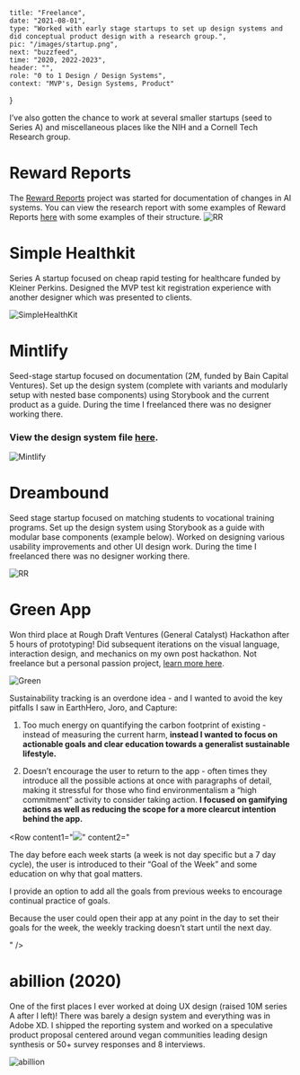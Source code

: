     title: "Freelance",
    date: "2021-08-01",
    type: "Worked with early stage startups to set up design systems and did conceptual product design with a research group.",
    pic: "/images/startup.png",
    next: "buzzfeed",
    time: "2020, 2022-2023",
    header: "",
    role: "0 to 1 Design / Design Systems",
    context: "MVP's, Design Systems, Product"
}

I’ve also gotten the chance to work at several smaller startups (seed to Series A) and miscellaneous places like the NIH and a Cornell Tech Research group.

# Reward Reports 

The [Reward Reports](https://rewardreports.github.io/) project was started for documentation of changes in AI systems. You can view the research report with some examples of Reward Reports [here](https://arxiv.org/abs/2204.10817) with some examples of their structure.
![RR](startups/rreport.png)

# Simple Healthkit 

Series A startup focused on cheap rapid testing for healthcare funded by Kleiner Perkins. Designed the MVP test kit registration experience with another designer which was presented to clients.

![SimpleHealthKit](startups/shk.png)

# Mintlify 

Seed-stage startup focused on documentation (2M, funded by Bain Capital Ventures). Set up the design system (complete with variants and modularly setup with nested base components) using Storybook and the current product as a guide. During the time I freelanced there was no designer working there.

### View the design system file [here](https://www.figma.com/file/RRaHfRWIFsEEWpsO4HR0wq/Mint-Design-System?node-id=6%3A99&t=Twh1Bh6vZBaLBhPn-1).

![Mintlify](startups/mintlify.png)

# Dreambound 

Seed stage startup focused on matching students to vocational training programs. Set up the design system using Storybook as a guide with modular base components (example below). Worked on designing various usability improvements and other UI design work. During the time I freelanced there was no designer working there.

![RR](startups/dreambound.png)

# Green App 

Won third place at Rough Draft Ventures (General Catalyst) Hackathon after 5 hours of prototyping! Did subsequent iterations on the visual language, interaction design, and mechanics on my own post hackathon. Not freelance but a personal passion project, [learn more here](https://connieliu.notion.site/Green-App-Concept-157dedc3fa3480cabe59fd46314b5d26?pvs=4).

![Green](startups/green.png)

Sustainability tracking is an overdone idea - and I wanted to avoid the key pitfalls I saw in EarthHero, Joro, and Capture:

1. Too much energy on quantifying the carbon footprint of existing - instead of measuring the current harm, **instead I wanted to focus on actionable goals and clear education towards a generalist sustainable lifestyle.**

2. Doesn’t encourage the user to return to the app - often times they introduce all the possible actions at once with paragraphs of detail, making it stressful for those who find environmentalism a “high commitment” activity to consider taking action. **I focused on gamifying actions as well as reducing the scope for a more clearcut intention behind the app.**

<Row content1="<img src = '/startups/gif1.gif' />" 
content2="<p>The day before each week starts (a week is not day specific but a 7 day cycle), the user is introduced to their “Goal of the Week” and some education on why that goal matters.</p><p>I provide an option to add all the goals from previous weeks to encourage continual practice of goals.

Because the user could open their app at any point in the day to set their goals for the week, the weekly tracking doesn’t start until the next day.</p>"
/>

<Row content1="<img src = '/startups/gif2.gif' />" 
content2="<p>At any time after the weekly new goal onboarding is over, they can view their stats to see their current and all time progress. By quantifying how much actions can impact how much carbon is diverted, it provides a basis for why these individual actions matter.</p><p>I provide additional “challenges” to reward users for continuous app usage, completing their daily goals, and bringing in more goals from previous weeks.</p><p>I also allow users to look at previous goals to review past lessons and content.</p>"
/>

<Row content1="<img src = '/startups/gif3.gif' />" 
content2="<p>In this flow, I show how at the end of each day users get notifications prompting to see if they completed their daily tasks.</p>"
/>

<Row content1="<img src = '/startups/gif4.gif' />" 
content2="<p>They are also able to mark off their weekly tasks at any time and undo if it’s a misclick. These tasks are classified as weekly as it would not make sense to have a daily notification for them.</p>"
/>

# abillion (2020)

One of the first places I ever worked at doing UX design (raised 10M series A after I left)! There was barely a design system and everything was in Adobe XD. I shipped the reporting system and worked on a speculative product proposal centered around vegan communities leading design synthesis or 50+ survey responses and 8 interviews.

![abillion](startups/startup%201.png)


